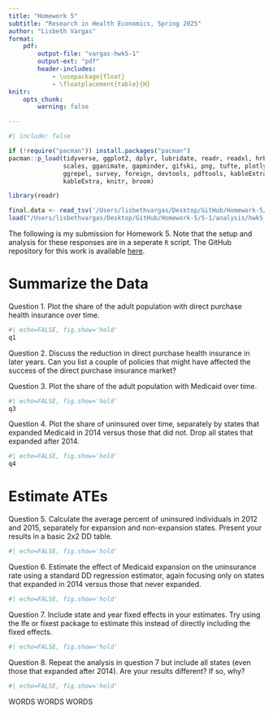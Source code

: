 ```yaml
---
title: "Homework 5"
subtitle: "Research in Health Economics, Spring 2025"
author: "Lisbeth Vargas"
format:
    pdf: 
        output-file: "vargas-hwk5-1"
        output-ext: "pdf"
        header-includes: 
            - \usepackage{float}
            - \floatplacement{table}{H}
knitr:
    opts_chunk:
        warning: false

---
```

```r
#| include: false

if (!require("pacman")) install.packages("pacman")
pacman::p_load(tidyverse, ggplot2, dplyr, lubridate, readr, readxl, hrbrthemes, fixest,
               scales, gganimate, gapminder, gifski, png, tufte, plotly, OECD,
               ggrepel, survey, foreign, devtools, pdftools, kableExtra, modelsummary,
               kableExtra, knitr, broom)    

library(readr)     

final.data <- read_tsv('/Users/lisbethvargas/Desktop/GitHub/Homework-5/5-1/data/output/acs_medicaid.txt')
load("/Users/lisbethvargas/Desktop/GitHub/Homework-5/5-1/analysis/hwk5_workspace.Rdata")
```

The following is my submission for Homework 5. Note that the setup and analysis for these responses are in a seperate `R` script. The GitHub repository for this work is available [here](https://github.com/lisvargasg/Homework-5.git).

\newpage
# Summarize the Data

\noindent Question 1. Plot the share of the adult population with direct purchase health insurance over time.
```r
#| echo=FALSE, fig.show='hold'
q1
```
\noindent Question 2. Discuss the reduction in direct purchase health insurance in later years. Can you list a couple of policies that might have affected the success of the direct purchase insurance market?

\newpage
\noindent Question 3. Plot the share of the adult population with Medicaid over time.
```r
#| echo=FALSE, fig.show='hold'
q3
```

\newpage
\noindent Question 4. Plot the share of uninsured over time, separately by states that expanded Medicaid in 2014 versus those that did not. Drop all states that expanded after 2014.
```r
#| echo=FALSE, fig.show='hold'
q4
```

\newpage
# Estimate ATEs
\noindent Question 5. Calculate the average percent of uninsured individuals in 2012 and 2015, separately for expansion and non-expansion states. Present your results in a basic 2x2 DD table.
```r
#| echo=FALSE, fig.show='hold'
```

\newpage
\noindent Question 6. Estimate the effect of Medicaid expansion on the uninsurance rate using a standard DD regression estimator, again focusing only on states that expanded in 2014 versus those that never expanded.
```r
#| echo=FALSE, fig.show='hold'
```

\newpage
\noindent Question 7. Include state and year fixed effects in your estimates. Try using the lfe or fixest package to estimate this instead of directly including the fixed effects.
```r
#| echo=FALSE, fig.show='hold'
```

\newpage
\noindent Question 8. Repeat the analysis in question 7 but include all states (even those that expanded after 2014). Are your results different? If so, why?
```r
#| echo=FALSE, fig.show='hold'
```

WORDS WORDS WORDS 
